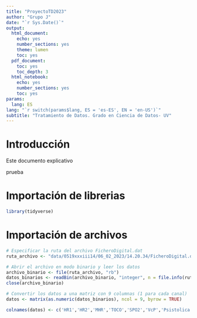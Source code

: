 ---
title: "ProyectoTD2023"
author: "Grupo J"
date: "`r Sys.Date()`"
output:
  html_document:
    echo: yes
    number_sections: yes
    theme: lumen
    toc: yes
  pdf_document:
    toc: yes
    toc_depth: 3
  html_notebook:
    echo: yes
    number_sections: yes
    toc: yes
params:
  lang: ES
lang: "`r switch(params$lang, ES = 'es-ES', EN = 'en-US')`"
subtitle: "Tratamiento de Datos. Grado en Ciencia de Datos- UV"
---

# Introducción

Este documento explicativo

prueba

# Importación de librerias

```{r}
library(tidyverse)
```

# Importación de archivos

```{r}
# Especificar la ruta del archivo FicheroDigital.dat
ruta_archivo <- "data/0519xxxiii14/06_02_2023/14.20.34/FicheroDigital.dat"

# Abrir el archivo en modo binario y leer los datos
archivo_binario <- file(ruta_archivo, "rb")
datos_binarios <- readBin(archivo_binario, "integer", n = file.info(ruta_archivo)$size/4, endian = "little")
close(archivo_binario)

# Convertir los datos a una matriz con 9 columnas (1 para cada canal)
datos <- matrix(as.numeric(datos_binarios), ncol = 9, byrow = TRUE)

colnames(datos) <- c('HR1','HR2','MHR','TOCO','SPO2','VcP','Psistolica','Pdiastolica','Pmedia')
```

```{r}

```
